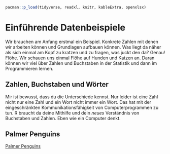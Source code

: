 ```r
pacman::p_load(tidyverse, readxl, knitr, kableExtra, openxlsx)
```

# Einführende Datenbeispiele

Wir brauchen am Anfang erstmal ein Beispiel. Konkrete Zahlen mit denen wir arbeiten können und Grundlagen aufbauen können. Was liegt da näher als sich einmal am Kopf zu kratzen und zu fragen, was juckt den da? Genau! Flöhe. Wir schauen uns einmal Flöhe auf Hunden und Katzen an. Daran können wir viel über Zahlen und Buchstaben in der Statistik und dann im Programmieren lernen.

::: callout-note
## Zahlen, Buchstaben und Wörter

Mir ist bewusst, dass du die Unterschiede kennst. Nur leider ist eine Zahl nicht nur eine Zahl und ein Wort nicht immer ein Wort. Das hat mit der eingeschränkten Kommunikationsfähigkeit von Computerprogrammen zu tun. R braucht da deine Mithilfe und dein *neues* Verständnis von Buchstaben und Zahlen. Eben wie ein Computer denkt.
:::

## Palmer Penguins

[Palmer Penguins](https://allisonhorst.github.io/palmerpenguins/index.html)
